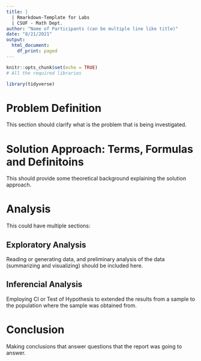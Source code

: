 ```yaml
---
title: |
  | Rmarkdown-Template for Labs
  | CSUF - Math Dept.
author: "Name of Participants (can be multiple line like title)"
date: "8/21/2021"
output:
  html_document:
    df_print: paged
---
```


```r
knitr::opts_chunk$set(echo = TRUE) 
# All the required libraries

library(tidyverse)

```

# Problem Definition

This section should clarify what is the problem that is being investigated.

# Solution Approach: Terms, Formulas and Definitoins 
This should provide some theoretical background explaining the solution approach.

# Analysis
This could have multiple sections:

## Exploratory Analysis
Reading or generating data, and preliminary analysis of the data (summarizing and visualizing) should be included here.

## Inferencial Analysis
Employing CI or Test of Hypothesis to extended the results from a sample to the population where the sample was obtained from.

# Conclusion

Making conclusions that answer questions that the report was going to answer.

\

\

\


